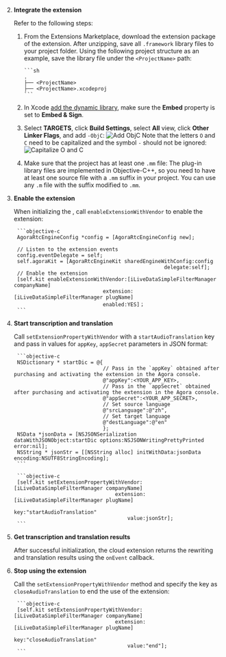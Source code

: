 <PlatformWrapper platform="ios">

2. **Integrate the extension**

    Refer to the following steps:

     1. From the <Link to="{{Global.AGORA_CONSOLE_URL}}/extensions-marketplace">Extensions Marketplace</Link>, download the <Vpl k="NAME" /> extension package of the <Vg k="RTEE_LDCI" /> extension. After unzipping, save all `.framework` library files to your project folder. Using the following project structure as an example, save the library file under the `<ProjectName>` path:

            ```sh
            .
            ├── <ProjectName>
            ├── <ProjectName>.xcodeproj
            ```

    1. In Xcode [add the dynamic library](https://help.apple.com/xcode/mac/current/#/dev51a648b07), make sure the **Embed** property is set to **Embed & Sign**.

    1. Select **TARGETS**, click **Build Settings**, select **All** view, click **Other Linker Flags**, and add `-ObjC`:
    ![Add ObjC](/images/extensions-marketplace/livedata-ios-build-settings-add-objc.png)
    Note that the letters `O` and `C` need to be capitalized and the symbol `-` should not be ignored:
    ![Capitalize O and C](/images/extensions-marketplace/livedata-ios-build-settings-capitalize-o-and-c.png)

    1. Make sure that the project has at least one `.mm` file: The plug-in library files are implemented in Objective-C++, so you need to have at least one source file with a `.mm` suffix in your project. You can use any `.m` file with the suffix modified to `.mm`.

1. **Enable the extension**

    When initializing the <Vg k="ENGINE" />, call `enableExtensionWithVendor` to enable the extension:

        ```objective-c
        AgoraRtcEngineConfig *config = [AgoraRtcEngineConfig new];

        // Listen to the extension events
        config.eventDelegate = self;
        self.agoraKit = [AgoraRtcEngineKit sharedEngineWithConfig:config
                                                        delegate:self];
        // Enable the extension
        [self.kit enableExtensionWithVendor:[iLiveDataSimpleFilterManager companyName]
                                    extension:[iLiveDataSimpleFilterManager plugName]
                                    enabled:YES]；
        ```

1. **Start transcription and translation**

    Call `setExtensionPropertyWithVendor` with a `startAudioTranslation` key and pass in values for `appKey`, `appSecret` parameters in JSON format:

        ```objective-c
        NSDictionary * startDic = @{
                                    // Pass in the `appKey` obtained after purchasing and activating the extension in the Agora console.
                                    @"appKey":<YOUR_APP_KEY>,
                                    // Pass in the `appSecret` obtained after purchasing and activating the extension in the Agora console.
                                    @"appSecret":<YOUR_APP_SECRET>,
                                    // Set source language
                                    @"srcLanguage":@"zh",
                                    // Set target language
                                    @"destLanguage":@"en"
                                    };
        NSData *jsonData = [NSJSONSerialization dataWithJSONObject:startDic options:NSJSONWritingPrettyPrinted error:nil];
        NSString * jsonStr = [[NSString alloc] initWithData:jsonData encoding:NSUTF8StringEncoding];
        ```

        ```objective-c
        [self.kit setExtensionPropertyWithVendor:[iLiveDataSimpleFilterManager companyName]
                                        extension:[iLiveDataSimpleFilterManager plugName]
                                                key:"startAudioTranslation"
                                            value:jsonStr];
        ```

1. **Get transcription and translation results**

    After successful initialization, the cloud <Vg k="RTEE_LDCI" /> extension returns the rewriting and translation results using the `onEvent` callback.

1. **Stop using the extension**

    Call the `setExtensionPropertyWithVendor` method and specify the key as `closeAudioTranslation` to end the use of the <Vg k="RTEE_LDCI" /> extension:

        ```objective-c
        [self.kit setExtensionPropertyWithVendor:[iLiveDataSimpleFilterManager companyName]
                                        extension:[iLiveDataSimpleFilterManager plugName]
                                                key:"closeAudioTranslation"
                                            value:"end"];
        ```

</PlatformWrapper>